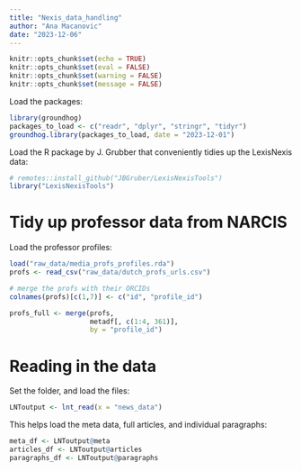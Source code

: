 ```yaml
---
title: "Nexis_data_handling"
author: "Ana Macanovic"
date: "2023-12-06"
---
```


```r
knitr::opts_chunk$set(echo = TRUE)
knitr::opts_chunk$set(eval = FALSE)
knitr::opts_chunk$set(warning = FALSE)
knitr::opts_chunk$set(message = FALSE)
```

Load the packages:
```r
library(groundhog)
packages_to_load <- c("readr", "dplyr", "stringr", "tidyr")
groundhog.library(packages_to_load, date = "2023-12-01")
```

Load the R package by J. Grubber that conveniently tidies up the LexisNexis data:
```r
# remotes::install_github("JBGruber/LexisNexisTools")
library("LexisNexisTools")
```

# Tidy up professor data from NARCIS

Load the professor profiles:
```r
load("raw_data/media_profs_profiles.rda")
profs <- read_csv("raw_data/dutch_profs_urls.csv")

# merge the profs with their ORCIDs
colnames(profs)[c(1,7)] <- c("id", "profile_id")

profs_full <- merge(profs,
                    metadf[, c(1:4, 361)],
                    by = "profile_id")
```


# Reading in the data


Set the folder, and load the files:
```r
LNToutput <- lnt_read(x = "news_data")
```

This helps load the meta data, full articles, and individual paragraphs:
```r
meta_df <- LNToutput@meta
articles_df <- LNToutput@articles
paragraphs_df <- LNToutput@paragraphs
```

